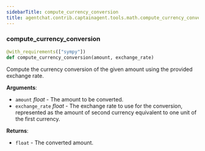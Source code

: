 ```yaml
---
sidebarTitle: compute_currency_conversion
title: agentchat.contrib.captainagent.tools.math.compute_currency_conversion
---
```


### compute\_currency\_conversion

```python
@with_requirements(["sympy"])
def compute_currency_conversion(amount, exchange_rate)
```

Compute the currency conversion of the given amount using the provided exchange rate.

**Arguments**:

- `amount` _float_ - The amount to be converted.
- `exchange_rate` _float_ - The exchange rate to use for the conversion, represented as the amount of second currency equivalent to one unit of the first currency.
  

**Returns**:

- `float` - The converted amount.

